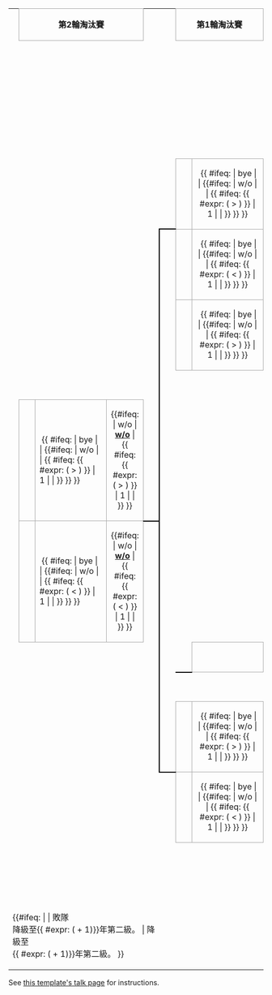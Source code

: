 {| border=0 cellpadding=0 cellspacing=0 style="font-size: 90%; margin:1em 2em 1em 1em;"
| &nbsp;
| align="center" colspan="3" style="border:1px solid #aaa;" bgcolor=#f2f2f2|'''第2輪淘汰賽'''<br><small>{{{2RP-date|}}}</small>
| colspan=2|
| align="center" colspan="3" style="border:1px solid #aaa;" bgcolor=#f2f2f2|'''第1輪淘汰賽'''<br><small>{{{1RP-date|}}}</small>
| colspan=2|
| align="center" colspan="3" style="border:1px solid #aaa;" bgcolor=#f2f2f2|'''第1輪'''<br><small>{{{RD1-date|}}}</small>
| colspan=2|
| align="center" colspan="3" style="border:1px solid #aaa;" bgcolor=#f2f2f2|'''第2輪'''<br><small>{{{RD2-date|}}}</small>

|-
| &nbsp;
| style="width:1em;"|&nbsp;
| style="width:{{{teamwidth|11}}}em;"|&nbsp;
| style="width:2em;"|&nbsp;
| style="width:1em;"|&nbsp;
| style="width:1em;"|&nbsp;
| style="width:1em;"|&nbsp;
| style="width:{{{teamwidth|11}}}em;"|&nbsp;
| style="width:2em;"|&nbsp;
| style="width:1em;"|&nbsp;
| style="width:1em;"|&nbsp;
| style="width:1em;"|&nbsp;
| style="width:{{{teamwidth|11}}}em;"|&nbsp;
| style="width:2em;"|&nbsp;
| style="width:1em;"|&nbsp;
| style="width:1em;"|&nbsp;
| style="width:1em;"|&nbsp;
| style="width:{{{teamwidth|11}}}em;"|&nbsp;
| style="width:2em;"|&nbsp;

|-
| colspan="11" |&nbsp;
| colspan="5"|<small>{{{RD1T1-loc| }}}</small>

|-
| colspan="10" height="14" |&nbsp;
| style="border-width:0 0 2px 0; border-style:solid;border-color:black;"|&nbsp;
| align=center bgcolor="#f2f2f2" style="border:1px solid #aaa;"| {{{RD1-seed1|}}}
| style="border:1px solid #aaa;" bgcolor=#f9f9f9| &nbsp;{{ #ifeq: {{{RD1-team2}}} | bye | '''{{{RD1-team1}}}''' | {{#ifeq: {{{RD1-score1}}} | w/o | '''{{{RD1-team1}}}'''| {{ #ifeq: {{ #expr: ({{{RD1-score1}}} > {{{RD1-score2}}}) }} | 1 | '''{{{RD1-team1}}}''' | {{{RD1-team1}}} }} }} }}
| align=center style="border:1px solid #aaa;" bgcolor=#f9f9f9| {{#ifeq: {{{RD1-score1}}} | w/o | '''[[walkover|w/o]]''' | {{ #ifeq: {{ #expr: ({{{RD1-score1}}} > {{{RD1-score2}}}) }} | 1 | '''{{{RD1-score1}}}''' | {{{RD1-score1}}} }} }}
| style="border-width:0 0 2px 0; border-style:solid;border-color:black;"|&nbsp;

|-
| colspan="6" |&nbsp;
| colspan="4" height="7" |<small>{{{1RPT1-loc| }}}</small>
| rowspan="4" style="border-width:2px 0 2px 2px; border-style:solid;border-color:black;"|&nbsp;
| rowspan="1" align=center bgcolor="#f2f2f2" style="border:1px solid #aaa;"| {{{RD1-seed2|}}}
| rowspan="1" style="border:1px solid #aaa;" bgcolor=#f9f9f9| &nbsp;{{ #ifeq: {{{RD1-team1}}} | bye | '''{{{RD1-team2}}}''' | {{#ifeq: {{{RD1-score2}}} | w/o | '''{{{RD1-team2}}}'''| {{ #ifeq: {{ #expr: ({{{RD1-score1}}} < {{{RD1-score2}}}) }} | 1 | '''{{{RD1-team2}}}''' | {{{RD1-team2}}} }} }} }}
| rowspan="1" align=center style="border:1px solid #aaa;" bgcolor=#f9f9f9| {{#ifeq: {{{RD1-score2}}} | w/o | '''[[walkover|w/o]]''' | {{ #ifeq: {{ #expr: ({{{RD1-score1}}} < {{{RD1-score2}}}) }} | 1 | '''{{{RD1-score2}}}''' | {{{RD1-score2}}} }} }}
| rowspan="4" style="border-width:2px 2px 2px 0; border-style:solid;border-color:black;"|&nbsp;
| colspan="1" |&nbsp;
| colspan="5" |<small>{{{RD2T1-loc| }}}</small>

|-
| colspan="5" height="7" rowspan="1"|
| style="border-width:0 0 2px 0; border-style:solid;border-color:black;"|&nbsp;
| align=center bgcolor="#f2f2f2" style="border:1px solid #aaa;"| {{{1RP-seed1|}}}
| style="border:1px solid #aaa;" bgcolor=#f9f9f9| &nbsp;{{ #ifeq: {{{1RP-team2}}} | bye | '''{{{1RP-team1}}}''' | {{#ifeq: {{{1RP-score1}}} | w/o | '''{{{1RP-team1}}}'''| {{ #ifeq: {{ #expr: ({{{1RP-score1}}} > {{{1RP-score2}}}) }} | 1 | '''{{{1RP-team1}}}''' | {{{1RP-team1}}} }} }} }}
| align=center style="border:1px solid #aaa;" bgcolor=#f9f9f9| {{#ifeq: {{{1RP-score1}}} | w/o | '''[[walkover|w/o]]''' | {{ #ifeq: {{ #expr: ({{{1RP-score1}}} > {{{1RP-score2}}}) }} | 1 | '''{{{1RP-score1}}}''' | {{{1RP-score1}}} }} }}
| style="border-width:0 0 2px 0; border-style:solid;border-color:black;"|&nbsp;
| colspan="4" |&nbsp;
| style="border-width:0 0 2px 0; border-style:solid;border-color:black;"|&nbsp;
| align=center bgcolor="#f2f2f2" style="border:1px solid #aaa;"| {{{RD2-seed1|}}}
| style="border:1px solid #aaa;" bgcolor=#f9f9f9| &nbsp;{{ #ifeq: {{{RD2-team2}}} | bye | '''{{{RD2-team1}}}''' | {{#ifeq: {{{RD2-score1}}} | w/o | '''{{{RD2-team1}}}'''| {{ #ifeq: {{ #expr: ({{{RD2-score1}}} > {{{RD2-score2}}}) }} | 1 | '''{{{RD2-team1}}}''' | {{{RD2-team1}}} }} }} }}
| align=center style="border:1px solid #aaa;" bgcolor=#f9f9f9| {{#ifeq: {{{RD2-score1}}} | w/o | '''[[walkover|w/o]]''' | {{ #ifeq: {{ #expr: ({{{RD2-score1}}} > {{{RD2-score2}}}) }} | 1 | '''{{{RD2-score1}}}''' | {{{RD2-score1}}} }} }}

|-
| colspan="5" height="7" |
| rowspan="8" style="border-width:2px 0 2px 2px; border-style:solid;border-color:black;"|&nbsp;
| align=center bgcolor="#f2f2f2" style="border:1px solid #aaa;"| {{{1RP-seed2|}}}
| style="border:1px solid #aaa;" bgcolor=#f9f9f9| &nbsp;{{ #ifeq: {{{1RP-team1}}} | bye | '''{{{1RP-team2}}}''' | {{#ifeq: {{{1RP-score2}}} | w/o | '''{{{RD1-team2}}}'''| {{ #ifeq: {{ #expr: ({{{1RP-score1}}} < {{{1RP-score2}}}) }} | 1 | '''{{{1RP-team2}}}''' | {{{1RP-team2}}} }} }} }}
| align=center style="border:1px solid #aaa;" bgcolor=#f9f9f9| {{#ifeq: {{{1RP-score2}}} | w/o | '''[[walkover|w/o]]''' | {{ #ifeq: {{ #expr: ({{{1RP-score1}}} < {{{1RP-score2}}}) }} | 1 | '''{{{1RP-score2}}}''' | {{{1RP-score2}}} }} }}
| style="border-width:2px 0 0 0; border-style:solid;border-color:black;"|&nbsp;
| colspan="4" |<small>{{{RD1T2-loc| }}}</small>
| style="border-width:2px 0 0 0; border-style:solid;border-color:black;"|&nbsp;
| align=center bgcolor="#f2f2f2" style="border:1px solid #aaa;"| {{{RD2-seed2|}}}
| style="border:1px solid #aaa;" bgcolor=#f9f9f9| &nbsp;{{ #ifeq: {{{RD2-team1}}} | bye | '''{{{RD2-team2}}}''' | {{#ifeq: {{{RD2-score2}}} | w/o | '''{{{RD2-team2}}}'''| {{ #ifeq: {{ #expr: ({{{RD2-score1}}} < {{{RD2-score2}}}) }} | 1 | '''{{{RD2-team2}}}''' | {{{RD2-team2}}} }} }} }}
| align=center style="border:1px solid #aaa;" bgcolor=#f9f9f9| {{#ifeq: {{{RD2-score2}}} | w/o | '''[[walkover|w/o]]''' | {{ #ifeq: {{ #expr: ({{{RD2-score1}}} < {{{RD2-score2}}}) }} | 1 | '''{{{RD2-score2}}}''' | {{{RD2-score2}}} }} }}

|-
| colspan="10" height="7" rowspan="1"|&nbsp;
| align=center bgcolor="#f2f2f2" style="border:1px solid #aaa;"| {{{RD1-seed3|}}}
| style="border:1px solid #aaa;" bgcolor=#f9f9f9| &nbsp;{{ #ifeq: {{{RD1-team4}}} | bye | '''{{{RD1-team3}}}''' | {{#ifeq: {{{RD1-score3}}} | w/o | '''{{{RD1-team3}}}'''| {{ #ifeq: {{ #expr: ({{{RD1-score3}}} > {{{RD1-score4}}}) }} | 1 | '''{{{RD1-team3}}}''' | {{{RD1-team3}}} }} }} }}
| align=center style="border:1px solid #aaa;" bgcolor=#f9f9f9| {{#ifeq: {{{RD1-score3}}} | w/o | '''[[walkover|w/o]]''' | {{ #ifeq: {{ #expr: ({{{RD1-score3}}} > {{{RD1-score4}}}) }} | 1 | '''{{{RD1-score3}}}''' | {{{RD1-score3}}} }} }}

|-
| colspan="1" height="14"|&nbsp;
| colspan="4" |<small>{{{2RPT1-loc| }}}</small>
| colspan="4" |&nbsp;
| style="border-width:2px 0 0 0; border-style:solid;border-color:black;"|&nbsp;
| align=center bgcolor="#f2f2f2" style="border:1px solid #aaa;"| {{{RD1-seed4|}}}
| style="border:1px solid #aaa;" bgcolor=#f9f9f9| &nbsp;{{ #ifeq: {{{RD1-team3}}} | bye | '''{{{RD1-team4}}}''' | {{#ifeq: {{{RD1-score4}}} | w/o | '''{{{RD1-team4}}}'''| {{ #ifeq: {{ #expr: ({{{RD1-score3}}} < {{{RD1-score4}}}) }} | 1 | '''{{{RD1-team4}}}''' | {{{RD1-team4}}} }} }} }}
| align=center style="border:1px solid #aaa;" bgcolor=#f9f9f9| {{#ifeq: {{{RD1-score4}}} | w/o | '''[[walkover|w/o]]''' | {{ #ifeq: {{ #expr: ({{{RD1-score3}}} < {{{RD1-score4}}}) }} | 1 | '''{{{RD1-score4}}}''' | {{{RD1-score4}}} }} }}
| style="border-width:2px 0 0 0; border-style:solid;border-color:black;"|&nbsp;

|-
| height="14" rowspan="1"|&nbsp;
| align=center bgcolor="#f2f2f2" style="border:1px solid #aaa;"| {{{2RP-seed1|}}}
| style="border:1px solid #aaa;" bgcolor=#f9f9f9| &nbsp;{{ #ifeq: {{{2RP-team2}}} | bye | '''{{{2RP-team1}}}''' | {{#ifeq: {{{2RP-score1}}} | w/o | '''{{{2RP-team1}}}'''| {{ #ifeq: {{ #expr: ({{{2RP-score1}}} > {{{2RP-score2}}}) }} | 1 | '''{{{2RP-team1}}}''' | {{{2RP-team1}}} }} }} }}
| align=center style="border:1px solid #aaa;" bgcolor=#f9f9f9| {{#ifeq: {{{2RP-score1}}} | w/o | '''[[walkover|w/o]]''' | {{ #ifeq: {{ #expr: ({{{2RP-score1}}} > {{{2RP-score2}}}) }} | 1 | '''{{{2RP-score1}}}''' | {{{2RP-score1}}} }} }}
| style="border-width:0 0 2px 0; border-style:solid;border-color:black;"|&nbsp;

|-
| height="7" |&nbsp;
| align=center bgcolor="#f2f2f2" style="border:1px solid #aaa;"| {{{2RP-seed2|}}}
| style="border:1px solid #aaa;" bgcolor=#f9f9f9| &nbsp;{{ #ifeq: {{{2RP-team1}}} | bye | '''{{{2RP-team2}}}''' | {{#ifeq: {{{2RP-score2}}} | w/o | '''{{{2RP-team2}}}'''| {{ #ifeq: {{ #expr: ({{{2RP-score1}}} < {{{2RP-score2}}}) }} | 1 | '''{{{2RP-team2}}}''' | {{{2RP-team2}}} }} }} }}
| align=center style="border:1px solid #aaa;" bgcolor=#f9f9f9| {{#ifeq: {{{2RP-score2}}} | w/o | '''[[walkover|w/o]]''' | {{ #ifeq: {{ #expr: ({{{2RP-score1}}} < {{{2RP-score2}}}) }} | 1 | '''{{{2RP-score2}}}''' | {{{2RP-score2}}} }} }}
| style="border-width:2px 0 0 0; border-style:solid;border-color:black;"|&nbsp;
| colspan="5" |&nbsp;
| colspan="5" |<small>{{{RD1T3-loc| }}}</small>

|-
| colspan="10" height="7" rowspan="1"|&nbsp;
| style="border-width:0 0 2px 0; border-style:solid;border-color:black;"|&nbsp;
| align=center bgcolor="#f2f2f2" style="border:1px solid #aaa;"| {{{RD1-seed5|}}}
| style="border:1px solid #aaa;" bgcolor=#f9f9f9| &nbsp;{{ #ifeq: {{{RD1-team6}}} | bye | '''{{{RD1-team5}}}''' | {{#ifeq: {{{RD1-score5}}} | w/o | '''{{{RD1-team5}}}'''| {{ #ifeq: {{ #expr: ({{{RD1-score5}}} > {{{RD1-score6}}}) }} | 1 | '''{{{RD1-team5}}}''' | {{{RD1-team5}}} }} }} }}
| align=center style="border:1px solid #aaa;" bgcolor=#f9f9f9| {{#ifeq: {{{RD1-score5}}} | w/o | '''[[walkover|w/o]]''' | {{ #ifeq: {{ #expr: ({{{RD1-score5}}} > {{{RD1-score6}}}) }} | 1 | '''{{{RD1-score5}}}''' | {{{RD1-score5}}} }} }}
| style="border-width:0 0 2px 0; border-style:solid;border-color:black;"|&nbsp;

|-
| colspan="6" |&nbsp;
| colspan="4" height="7" |<small>{{{1RPT2-loc| }}}</small>
| rowspan="4" style="border-width:2px 0 2px 2px; border-style:solid;border-color:black;"|&nbsp;
| rowspan="1" align=center bgcolor="#f2f2f2" style="border:1px solid #aaa;"| {{{RD1-seed6|}}}
| rowspan="1" style="border:1px solid #aaa;" bgcolor=#f9f9f9| &nbsp;{{ #ifeq: {{{RD1-team5}}} | bye | '''{{{RD1-team6}}}''' | {{#ifeq: {{{RD1-score6}}} | w/o | '''{{{RD1-team6}}}'''| {{ #ifeq: {{ #expr: ({{{RD1-score5}}} < {{{RD1-score6}}}) }} | 1 | '''{{{RD1-team6}}}''' | {{{RD1-team6}}} }} }} }}
| rowspan="1" align=center style="border:1px solid #aaa;" bgcolor=#f9f9f9| {{#ifeq: {{{RD1-score6}}} | w/o | '''[[walkover|w/o]]''' | {{ #ifeq: {{ #expr: ({{{RD1-score5}}} < {{{RD1-score6}}}) }} | 1 | '''{{{RD1-score6}}}''' | {{{RD1-score6}}} }} }}
| rowspan="4" style="border-width:2px 2px 2px 0; border-style:solid;border-color:black;"|&nbsp;
| colspan="1" |&nbsp;
| colspan="5" |<small>{{{RD2T2-loc| }}}</small>

|-
| colspan="5" height="7" rowspan="1"|
| align=center bgcolor="#f2f2f2" style="border:1px solid #aaa;"| {{{1RP-seed3|}}}
| style="border:1px solid #aaa;" bgcolor=#f9f9f9| &nbsp;{{ #ifeq: {{{1RP-team4}}} | bye | '''{{{1RP-team3}}}''' | {{#ifeq: {{{1RP-score3}}} | w/o | '''{{{1RP-team3}}}'''| {{ #ifeq: {{ #expr: ({{{1RP-score3}}} > {{{1RP-score4}}}) }} | 1 | '''{{{1RP-team3}}}''' | {{{1RP-team3}}} }} }} }}
| align=center style="border:1px solid #aaa;" bgcolor=#f9f9f9| {{#ifeq: {{{1RP-score3}}} | w/o | '''[[walkover|w/o]]''' | {{ #ifeq: {{ #expr: ({{{1RP-score3}}} > {{{1RP-score4}}}) }} | 1 | '''{{{1RP-score3}}}''' | {{{1RP-score3}}} }} }}
| style="border-width:0 0 2px 0; border-style:solid;border-color:black;"|&nbsp;
| colspan="4" |&nbsp;
| style="border-width:0 0 2px 0; border-style:solid;border-color:black;"|&nbsp;
| align=center bgcolor="#f2f2f2" style="border:1px solid #aaa;"| {{{RD2-seed3|}}}
| style="border:1px solid #aaa;" bgcolor=#f9f9f9| &nbsp;{{ #ifeq: {{{RD2-team4}}} | bye | '''{{{RD2-team3}}}''' | {{#ifeq: {{{RD2-score3}}} | w/o | '''{{{RD2-team3}}}'''| {{ #ifeq: {{ #expr: ({{{RD2-score3}}} > {{{RD2-score4}}}) }} | 1 | '''{{{RD2-team3}}}''' | {{{RD2-team3}}} }} }} }}
| align=center style="border:1px solid #aaa;" bgcolor=#f9f9f9| {{#ifeq: {{{RD2-score3}}} | w/o | '''[[walkover|w/o]]''' | {{ #ifeq: {{ #expr: ({{{RD2-score3}}} > {{{RD2-score4}}}) }} | 1 | '''{{{RD2-score3}}}''' | {{{RD2-score3}}} }} }}

|-
| colspan="5" height="7" |
| style="border-width:2px 0 0 0; border-style:solid;border-color:black;"|&nbsp;
| align=center bgcolor="#f2f2f2" style="border:1px solid #aaa;"| {{{1RP-seed4|}}}
| style="border:1px solid #aaa;" bgcolor=#f9f9f9| &nbsp;{{ #ifeq: {{{1RP-team3}}} | bye | '''{{{1RP-team4}}}''' | {{#ifeq: {{{1RP-score4}}} | w/o | '''{{{1RP-team4}}}'''| {{ #ifeq: {{ #expr: ({{{1RP-score3}}} < {{{1RP-score4}}}) }} | 1 | '''{{{1RP-team4}}}''' | {{{1RP-team4}}} }} }} }}
| align=center style="border:1px solid #aaa;" bgcolor=#f9f9f9| {{#ifeq: {{{1RP-score4}}} | w/o | '''[[walkover|w/o]]''' | {{ #ifeq: {{ #expr: ({{{1RP-score3}}} < {{{1RP-score4}}}) }} | 1 | '''{{{1RP-score4}}}''' | {{{1RP-score4}}} }} }}
| style="border-width:2px 0 0 0; border-style:solid;border-color:black;"|&nbsp;
| colspan="4" |<small>{{{RD1T4-loc| }}}</small>
| style="border-width:2px 0 0 0; border-style:solid;border-color:black;"|&nbsp;
| align=center bgcolor="#f2f2f2" style="border:1px solid #aaa;"| {{{RD2-seed4|}}}
| style="border:1px solid #aaa;" bgcolor=#f9f9f9| &nbsp;{{ #ifeq: {{{RD2-team3}}} | bye | '''{{{RD2-team4}}}''' | {{#ifeq: {{{RD4-score4}}} | w/o | '''{{{RD2-team4}}}'''| {{ #ifeq: {{ #expr: ({{{RD2-score3}}} < {{{RD2-score4}}}) }} | 1 | '''{{{RD2-team4}}}''' | {{{RD2-team4}}} }} }} }}
| align=center style="border:1px solid #aaa;" bgcolor=#f9f9f9| {{#ifeq: {{{RD2-score4}}} | w/o | '''[[walkover|w/o]]''' | {{ #ifeq: {{ #expr: ({{{RD2-score3}}} < {{{RD2-score4}}}) }} | 1 | '''{{{RD2-score4}}}''' | {{{RD2-score4}}} }} }}

|-
| colspan="10" height="7"|&nbsp;
| align=center bgcolor="#f2f2f2" style="border:1px solid #aaa;"| {{{RD1-seed7|}}}
| style="border:1px solid #aaa;" bgcolor=#f9f9f9| &nbsp;{{ #ifeq: {{{RD1-team8}}} | bye | '''{{{RD1-team7}}}''' | {{#ifeq: {{{RD1-score7}}} | w/o | '''{{{RD1-team7}}}'''| {{ #ifeq: {{ #expr: ({{{RD1-score7}}} > {{{RD1-score8}}}) }} | 1 | '''{{{RD1-team7}}}''' | {{{RD1-team7}}} }} }} }}
| align=center style="border:1px solid #aaa;" bgcolor=#f9f9f9| {{#ifeq: {{{RD1-score7}}} | w/o | '''[[walkover|w/o]]''' | {{ #ifeq: {{ #expr: ({{{RD1-score7}}} > {{{RD1-score8}}}) }} | 1 | '''{{{RD1-score7}}}''' | {{{RD1-score7}}} }} }}

|-
| colspan="10" height="14"|&nbsp;
| style="border-width:2px 0 0 0; border-style:solid;border-color:black;"|&nbsp;
| align=center bgcolor="#f2f2f2" style="border:1px solid #aaa;"| {{{RD1-seed8|}}}
| style="border:1px solid #aaa;" bgcolor=#f9f9f9| &nbsp;{{ #ifeq: {{{RD1-team7}}} | bye | '''{{{RD1-team8}}}''' | {{#ifeq: {{{RD1-score8}}} | w/o | '''{{{RD1-team8}}}'''| {{ #ifeq: {{ #expr: ({{{RD1-score7}}} < {{{RD1-score8}}}) }} | 1 | '''{{{RD1-team8}}}''' | {{{RD1-team8}}} }} }} }}
| align=center style="border:1px solid #aaa;" bgcolor=#f9f9f9| {{#ifeq: {{{RD1-score8}}} | w/o | '''[[walkover|w/o]]''' | {{ #ifeq: {{ #expr: ({{{RD1-score7}}} < {{{RD1-score8}}}) }} | 1 | '''{{{RD1-score8}}}''' | {{{RD1-score8}}} }} }}
| style="border-width:2px 0 0 0; border-style:solid;border-color:black;"|&nbsp;

|-
| colspan="5" | {{#ifeq: {{{2RP-score1| }}} | | 敗隊<br>降級至{{ #expr: ({{{Year}}} + 1)}}年第二級。 | {{{Relteam1}}}降級至<br>{{ #expr: ({{{Year}}} + 1)}}年第二級。 }}
| colspan="10" |&nbsp;
| colspan="5" align=right| {{#ifeq: {{{RD2-score1| }}} | | 勝隊<br>升級至世界組淘汰賽。 | {{{Promteam1}}}和{{{Promteam2}}}<br>升級至世界組淘汰賽。 }}
|}<noinclude>See [[Template_talk:DCGroupI|this template's talk page]] for instructions.
[[Category:Tennis tournament bracket templates|{{PAGENAME}}]]







</noinclude>
